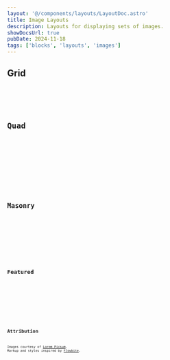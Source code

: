 ```yaml
---
layout: '@/components/layouts/LayoutDoc.astro'
title: Image Layouts
description: Layouts for displaying sets of images.
showDocsUrl: true
pubDate: 2024-11-18
tags: ['blocks', 'layouts', 'images']
---
```



## Grid

<Preview client:visible>
	<Fragment slot="preview">
		<ExampleGrid />
	</Fragment>
	<Fragment slot="code">
		<Code code={ExampleGridRaw} lang="astro" />
	</Fragment>
</Preview>

## Quad

<Preview client:visible>
	<Fragment slot="preview">
		<ExampleQuad />
	</Fragment>
	<Fragment slot="code">
		<Code code={ExampleQuadRaw} lang="astro" />
	</Fragment>
</Preview>

## Masonry

<Preview client:visible>
	<Fragment slot="preview">
		<ExampleMasonry />
	</Fragment>
	<Fragment slot="code">
		<Code code={ExampleMasonryRaw} lang="astro" />
	</Fragment>
</Preview>

## Featured

<Preview client:visible>
	<Fragment slot="preview">
		<ExampleFeatured />
	</Fragment>
	<Fragment slot="code">
		<Code code={ExampleFeaturedRaw} lang="astro" />
	</Fragment>
</Preview>

## Attribution

Images courtesy of [Lorem Picsum](https://picsum.photos/). Markup and styles inspired by [Flowbite](https://flowbite.com/docs/components/gallery/#masonry-grid).
